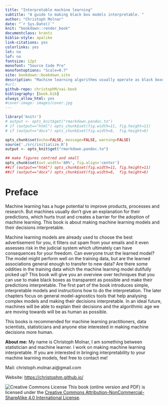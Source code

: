 ```yaml
---
title: "Interpretable machine learning"
subtitle: "A guide to making black box models interpretable. "
author: "Christoph Molnar"
date: "`r Sys.Date()`"
knit: "bookdown::render_book"
documentclass: krantz
biblio-style: apalike
link-citations: yes
colorlinks: yes
lot: no
lof: no
fontsize: 12pt
monofont: "Source Code Pro"
monofontoptions: "Scale=0.7"
site: bookdown::bookdown_site
description: "Machine learning algorithms usually operate as black boxes and it is unclear how they derived a certain decision. This book is a guide for practitioners on how to make machine learning decisons more interpretable."
#url:
github-repo: christophM/xai-book
bibliography: [book.bib]
always_allow_html: yes
#cover-image: images/cover.jpg
---
```

```r
library('knitr')
# output <- opts_knit$get("rmarkdown.pandoc.to")
# if (output=="html") opts_chunk$set(fig.width=11, fig.height=11)
# if (output=="docx") opts_chunk$set(fig.width=6,  fig.height=6)

opts_chunk$set(echo=FALSE, message=FALSE, warning=FALSE)
source('./src/initialize.R')
output <- opts_knit$get("rmarkdown.pandoc.to")

## make figures centred and small
opts_chunk$set(out.width='80%', fig.align='center')
##if (output=="html") opts_chunk$set(fig.width=11, fig.height=11)
##if (output=="docx") opts_chunk$set(fig.width=6,  fig.height=6)
```

# Preface {-}

Machine learning has a huge potential to improve products, processes and research.
But machines usually don't give an explanation for their predictions, which hurts trust and creates a barrier for the adoption of machine learning.
This book is about making machine learning models and their decisions interpretable.

Machine learning models are already used to choose the best advertisement for you, it filters out spam from your emails and it even assesses risk in the judicial system which ultimately can have consequences for your freedom.
Can everyone trust the learned model?
The model might perform well on the training data, but are the learned associations general enough to transfer to new data?
Are there some oddities in the training data which the machine learning model dutifully picked up?
This book will give you an overview over techniques that you can use to make black boxes as transparent as possible and make their predictions interpretable.
The first part of the book introduces simple, interpretable models and instructions how to do the interpretation.
The later chapters focus on general model-agnostics tools that help analysing complex models and making their decisions interpretable.
In an ideal future, machines will be able to explain their decisions and the algorithmic age we are moving towards will be as human as possible.

This books is recommended for machine learning practitioners, data scientists, statisticians and anyone else interested in making machine decisions more human.


**About me:** My name is Christoph Molnar, I am something between statistician and machine learner.
I work on making machine learning interpretable.
If you are interested in bringing interpretability to your machine learning models, feel free to contact me!

Mail: christoph.molnar.ai@gmail.com

Website: [https://christophm.github.io/](https://christophm.github.io/)




 ![Creative Commons License](images/by-nc-sa.png)
This book (online version and PDF) is licensed under the [Creative Commons Attribution-NonCommercial-ShareAlike 4.0 International License](http://creativecommons.org/licenses/by-nc-sa/4.0/).
